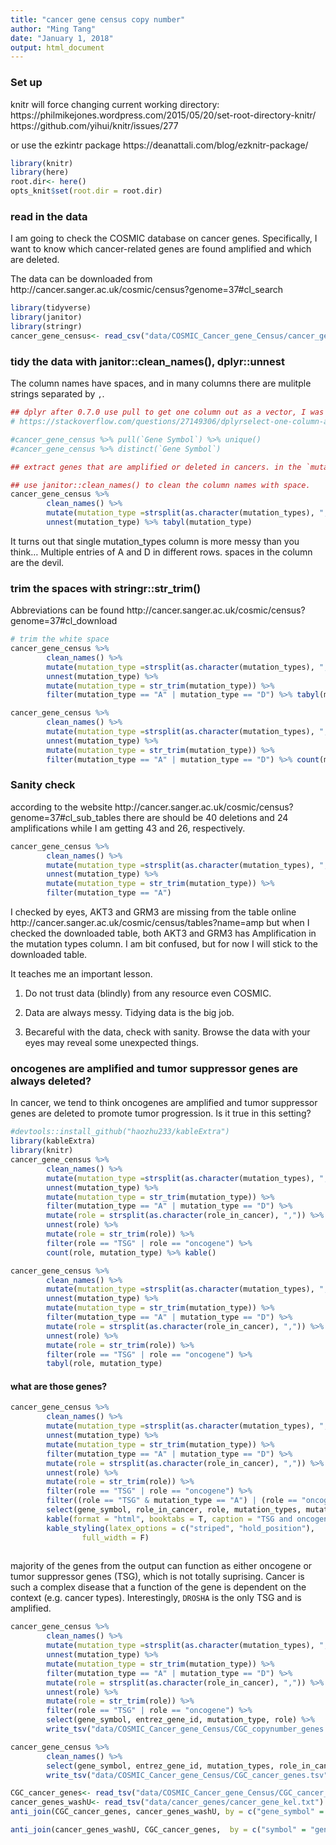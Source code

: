 ```yaml
---
title: "cancer gene census copy number"
author: "Ming Tang"
date: "January 1, 2018"
output: html_document
---
```


### Set up

knitr will force changing current working directory:
https://philmikejones.wordpress.com/2015/05/20/set-root-directory-knitr/  
https://github.com/yihui/knitr/issues/277  

or use the ezkintr package https://deanattali.com/blog/ezknitr-package/

```r
library(knitr)
library(here)
root.dir<- here()
opts_knit$set(root.dir = root.dir)
```

### read in the data

I am going to check the COSMIC database on cancer genes. Specifically, I want to know which cancer-related genes are found amplified and which are deleted.

The data can be downloaded from http://cancer.sanger.ac.uk/cosmic/census?genome=37#cl_search

```r
library(tidyverse)
library(janitor)
library(stringr)
cancer_gene_census<- read_csv("data/COSMIC_Cancer_gene_Census/cancer_gene_census.csv", col_names = T)
```

### tidy the data with janitor::clean_names(), dplyr::unnest

The column names have spaces, and in many columns there are mulitple strings separated by `,`.

```r
## dplyr after 0.7.0 use pull to get one column out as a vector, I was using .$
# https://stackoverflow.com/questions/27149306/dplyrselect-one-column-and-output-as-vector

#cancer_gene_census %>% pull(`Gene Symbol`) %>% unique()
#cancer_gene_census %>% distinct(`Gene Symbol`)

## extract genes that are amplified or deleted in cancers. in the `mutation types` column search A for amplificaton and D for large deletion.

## use janitor::clean_names() to clean the column names with space.
cancer_gene_census %>% 
        clean_names() %>%
        mutate(mutation_type =strsplit(as.character(mutation_types), ",")) %>% 
        unnest(mutation_type) %>% tabyl(mutation_type)
```

It turns out that single mutation_types column is more messy than you think...
Multiple entries of A and D in different rows. spaces in the column are the devil.

### trim the spaces with stringr::str_trim()

Abbreviations can be found http://cancer.sanger.ac.uk/cosmic/census?genome=37#cl_download

```r
# trim the white space
cancer_gene_census %>% 
        clean_names() %>%
        mutate(mutation_type =strsplit(as.character(mutation_types), ",")) %>% 
        unnest(mutation_type) %>% 
        mutate(mutation_type = str_trim(mutation_type)) %>%
        filter(mutation_type == "A" | mutation_type == "D") %>% tabyl(mutation_type)

cancer_gene_census %>% 
        clean_names() %>%
        mutate(mutation_type =strsplit(as.character(mutation_types), ",")) %>% 
        unnest(mutation_type) %>% 
        mutate(mutation_type = str_trim(mutation_type)) %>%
        filter(mutation_type == "A" | mutation_type == "D") %>% count(mutation_type)
```

### Sanity check

according to the website http://cancer.sanger.ac.uk/cosmic/census?genome=37#cl_sub_tables
there are should be 40 deletions and 24 amplifications while I am getting 43 and 26, respectively.

```r
cancer_gene_census %>% 
        clean_names() %>%
        mutate(mutation_type =strsplit(as.character(mutation_types), ",")) %>% 
        unnest(mutation_type) %>% 
        mutate(mutation_type = str_trim(mutation_type)) %>%
        filter(mutation_type == "A") 

```

I checked by eyes, AKT3 and GRM3 are missing from the table online http://cancer.sanger.ac.uk/cosmic/census/tables?name=amp
but when I checked the downloaded table, both AKT3 and GRM3 has Amplification in the mutation types column. I am bit confused, but for now I will stick to the downloaded table.

It teaches me an important lesson.   

1. Do not trust data (blindly) from any resource even COSMIC.    

2. Data are always messy. Tidying data is the big job.    

3. Becareful with the data, check with sanity. Browse the data with your eyes may reveal some unexpected things.

### oncogenes are amplified and tumor suppressor genes are always deleted?

In cancer, we tend to think oncogenes are amplified and tumor suppressor genes are deleted to promote tumor progression. Is it true in this setting?

```r
#devtools::install_github("haozhu233/kableExtra")
library(kableExtra)
library(knitr)
cancer_gene_census %>% 
        clean_names() %>%
        mutate(mutation_type =strsplit(as.character(mutation_types), ",")) %>% 
        unnest(mutation_type) %>% 
        mutate(mutation_type = str_trim(mutation_type)) %>%
        filter(mutation_type == "A" | mutation_type == "D") %>% 
        mutate(role = strsplit(as.character(role_in_cancer), ",")) %>%
        unnest(role) %>%
        mutate(role = str_trim(role)) %>%
        filter(role == "TSG" | role == "oncogene") %>%
        count(role, mutation_type) %>% kable()

cancer_gene_census %>% 
        clean_names() %>%
        mutate(mutation_type =strsplit(as.character(mutation_types), ",")) %>% 
        unnest(mutation_type) %>% 
        mutate(mutation_type = str_trim(mutation_type)) %>%
        filter(mutation_type == "A" | mutation_type == "D") %>% 
        mutate(role = strsplit(as.character(role_in_cancer), ",")) %>%
        unnest(role) %>%
        mutate(role = str_trim(role)) %>%
        filter(role == "TSG" | role == "oncogene") %>%
        tabyl(role, mutation_type) 
```

#### what are those genes?

```r
cancer_gene_census %>% 
        clean_names() %>%
        mutate(mutation_type =strsplit(as.character(mutation_types), ",")) %>% 
        unnest(mutation_type) %>% 
        mutate(mutation_type = str_trim(mutation_type)) %>%
        filter(mutation_type == "A" | mutation_type == "D") %>% 
        mutate(role = strsplit(as.character(role_in_cancer), ",")) %>%
        unnest(role) %>%
        mutate(role = str_trim(role)) %>%
        filter(role == "TSG" | role == "oncogene") %>%
        filter((role == "TSG" & mutation_type == "A") | (role == "oncogene" & mutation_type == "D")) %>%
        select(gene_symbol, role_in_cancer, role, mutation_types, mutation_type) %>%
        kable(format = "html", booktabs = T, caption = "TSG and oncogene") %>%
        kable_styling(latex_options = c("striped", "hold_position"),
                full_width = F)
        
```

majority of the genes from the output can function as either oncogene or tumor suppressor genes (TSG), which is not totally suprising. Cancer is such a complex disease that a function of the gene is dependent on the context (e.g. cancer types). Interestingly, `DROSHA` is the only TSG and is amplified.

```r
cancer_gene_census %>% 
        clean_names() %>%
        mutate(mutation_type =strsplit(as.character(mutation_types), ",")) %>% 
        unnest(mutation_type) %>% 
        mutate(mutation_type = str_trim(mutation_type)) %>%
        filter(mutation_type == "A" | mutation_type == "D") %>% 
        mutate(role = strsplit(as.character(role_in_cancer), ",")) %>%
        unnest(role) %>%
        mutate(role = str_trim(role)) %>%
        filter(role == "TSG" | role == "oncogene") %>%
        select(gene_symbol, entrez_gene_id, mutation_type, role) %>%
        write_tsv("data/COSMIC_Cancer_gene_Census/CGC_copynumber_genes.tsv")

cancer_gene_census %>% 
        clean_names() %>%
        select(gene_symbol, entrez_gene_id, mutation_types, role_in_cancer) %>%
        write_tsv("data/COSMIC_Cancer_gene_Census/CGC_cancer_genes.tsv")
```

```r
CGC_cancer_genes<- read_tsv("data/COSMIC_Cancer_gene_Census/CGC_cancer_genes.tsv")
cancer_genes_washU<- read_tsv("data/cancer_genes/cancer_gene_kel.txt")
anti_join(CGC_cancer_genes, cancer_genes_washU, by = c("gene_symbol" = "symbol"))

anti_join(cancer_genes_washU, CGC_cancer_genes,  by = c("symbol" = "gene_symbol"))
```